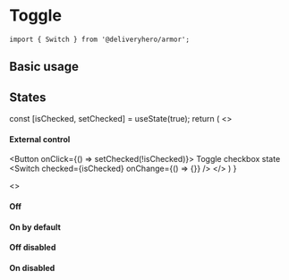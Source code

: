 
<Meta title="Components/Switch" component={Switch} />

# Toggle

```
import { Switch } from '@deliveryhero/armor';
```

## Basic usage

<Preview>
    <Story name="Basic usage">
        <Switch />
    </Story>
</Preview>

## States

  const [isChecked, setChecked] = useState(true);
  return (
    <>
        <h4>External control</h4>
        <Button onClick={() => setChecked(!isChecked)}> Toggle checkbox state </Button>
        <Switch checked={isChecked} onChange={() => {}}  />
    </>
  )
}

<Preview>
    <Story name="States">
        <>
            <h4>Off</h4>
            <Switch />
            <h4>On by default</h4>
            <Switch defaultChecked />
            <MyDynamicSwitch />
            <h4>Off disabled</h4>
            <Switch disabled />
            <h4>On disabled</h4>
            <Switch checked disabled />
        </>
    </Story>
</Preview>

